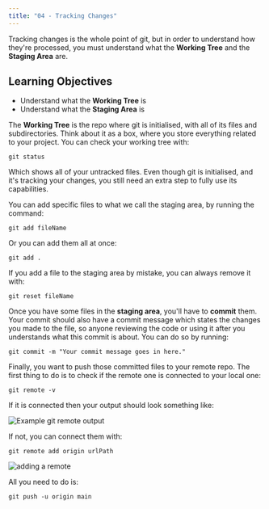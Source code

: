 ```yaml
---
title: "04 - Tracking Changes"
---
```


Tracking changes is the whole point of git, but in order to understand how they're processed, you must understand what the **Working Tree** and the **Staging Area** are.

## Learning Objectives

- Understand what the **Working Tree** is
- Understand what the **Staging Area** is

The **Working Tree** is the repo where git is initialised, with all of its files and subdirectories. Think about it as a box, where you store everything related to your project. You can check your working tree with:

```
git status
```

Which shows all of your untracked files. Even though git is initialised, and it's tracking your changes, you still need an extra step to fully use its capabilities.

You can add specific files to what we call the staging area, by running the command:

```
git add fileName
```

Or you can add them all at once:

```
git add .
```

If you add a file to the staging area by mistake, you can always remove it with:

```
git reset fileName
```

Once you have some files in the **staging area**, you'll have to **commit** them. 
Your commit should also have a commit message which states the changes you made to the file, so anyone reviewing the code or using it after you understands what this commit is about. You can do so by running:

```
git commit -m "Your commit message goes in here."
```

Finally, you want to push those committed files to your remote repo. The first thing to do is to check if the remote one is connected to your local one:

```
git remote -v
```

If it is connected then your output should look something like:

![Example git remote output](https://firebasestorage.googleapis.com/v0/b/avocado-on-toast.appspot.com/o/images%2F86e73794956b5aab3eb933ce0f648f1d09b0b0594e69a9a445f29eeb8be8.png?alt=media&token=34a5a525-bdd1-4b5a-b97a-5474f22eddd2)

If not, you can connect them with:

```
git remote add origin urlPath
```

![adding a remote](https://firebasestorage.googleapis.com/v0/b/avocado-on-toast.appspot.com/o/images%2F7dbddc101565914efde2a29b9b96b3300d81a8b12aa17a9d611e3eeaa15f.png?alt=media&token=7a6d2695-dcb8-4f37-b0b2-ec01c53b1504)

All you need to do is:

```
git push -u origin main
```
